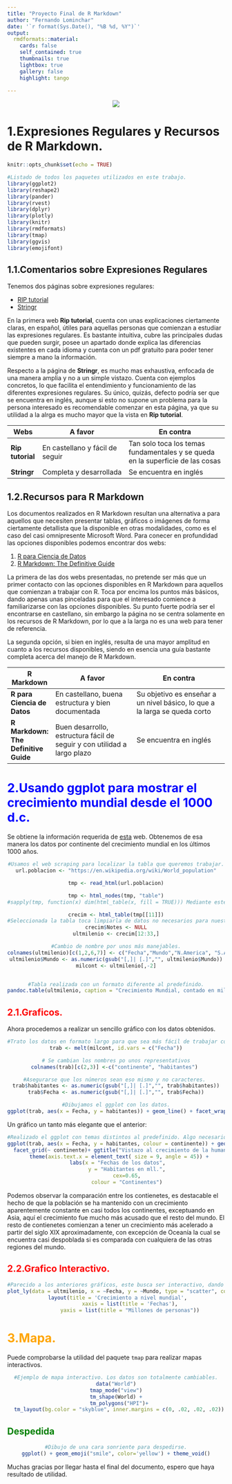 ```yaml
---
title: "Proyecto Final de R Markdown"
author: "Fernando Lominchar"
date: '`r format(Sys.Date(), "%B %d, %Y")`'
output:
  rmdformats::material:
    cards: false
    self_contained: true
    thumbnails: true
    lightbox: true
    gallery: false
    highlight: tango
    
---
```

<center> 
![](Recursos/Logo-EAE.png)
</center> 


# 1.Expresiones Regulares y Recursos de R Markdown.

```r
knitr::opts_chunk$set(echo = TRUE)

#Listado de todos los paquetes utilizados en este trabajo.
library(ggplot2)
library(reshape2)
library(pander)
library(rvest)
library(dplyr)
library(plotly)
library(knitr)
library(rmdformats)
library(tmap)
library(ggvis)
library(emojifont)
```

## 1.1.Comentarios sobre Expresiones Regulares

Tenemos dos páginas sobre expresiones regulares:

* [RIP tutorial](https://riptutorial.com/es/r/topic/5748/expresiones-regulares--expresiones-regulares-)
* [Stringr](https://stringr.tidyverse.org/articles/regular-expressions.html)

En la primera web **Rip tutorial**, cuenta con unas explicaciones ciertamente claras, en español, útiles para aquellas personas que comienzan a estudiar las expresiones regulares. Es bastante intuitiva, cubre las principales dudas que pueden surgir, posee un apartado donde explica las diferencias existentes en cada idioma y cuenta con un pdf gratuito para poder tener siempre a mano la información.

Respecto a la página de **Stringr**, es mucho mas exhaustiva, enfocada de una manera amplia y no a un simple vistazo. Cuenta con ejemplos concretos, lo que facilita el entendimiento y funcionamiento de las diferentes expresiones regulares. Su único, quizás, defecto podría ser que se encuentra en inglés, aunque si esto no supone un problema para la persona interesado es recomendable comenzar en esta página, ya que su utilidad a la alrga es mucho mayor que la vista en **Rip tutorial**.

<p align="center">
 Webs | A favor                      |       En contra
------------ | ---------------------------------| --------------------------------------
**Rip tutorial** | En castellano y fácil de seguir| Tan solo toca los temas fundamentales y se queda en la superficie de las cosas
**Stringr** |  Completa y desarrollada       | Se encuentra en inglés
        
</p>


## 1.2.Recursos para R Markdown

Los documentos realizados en R Markdown resultan una alternativa a para aquellos que necesiten presentar tablas, gráficos o imágenes de forma ciertamente detallista que la disponible en otras modalidades, como es el caso del casi omnipresente Microsoft Word. Para conecer en profundidad las opciones disponibles podemos encontrar dos webs:

1. [R para Ciencia de Datos](https://es.r4ds.hadley.nz/r-markdown.html)
2. [R Markdown: The Definitive Guide](https://bookdown.org/yihui/rmarkdown/)

La primera de las dos webs presentadas, no pretende ser más que un primer contacto con las opciones disponibles en R Markdown para aquellos que comienzan a trabajar con R. Toca por encima los puntos más básicos, dando apenas unas pinceladas para que el interesado comience a familiarizarse con las opciones disponibles. Su punto fuerte podría ser el encontrarse en castellano, sin embargo la página no se centra solamente en los recursos de R Markdown, por lo que a la larga no es una web para tener de referencia.

La segunda opción, si bien en inglés, resulta de una mayor amplitud en cuanto a los recursos disponibles, siendo en esencia una guía bastante completa acerca del manejo de R Markdown.

R Markdown | A favor                      |       En contra
------------ | ---------------------------------| --------------------------------------
**R para Ciencia de Datos** | En castellano, buena estructura y bien documentada| Su objetivo es enseñar a un nivel básico, lo que a la larga se queda corto
**R Markdown: The Definitive Guide** | Buen desarrollo, estructura fácil de seguir y con utilidad a largo plazo | Se encuentra en inglés
        
</p>

# <span style="color:blue"> 2.Usando ggplot para mostrar el crecimiento mundial desde el 1000 d.c.</span>

Se obtiene la información requerida de [esta](https://en.wikipedia.org/wiki/World_population) web. Obtenemos de esa manera los datos por continente del crecimiento mundial en los últimos 1000 años.

<center>
```r
#Usamos el web scraping para localizar la tabla que queremos trabajar.
url.poblacion <- "https://en.wikipedia.org/wiki/World_population"

tmp <- read_html(url.poblacion)

tmp <- html_nodes(tmp, "table")
#sapply(tmp, function(x) dim(html_table(x, fill = TRUE))) Mediante este comando encuentro la tabla que me interesa.

crecim <- html_table(tmp[[11]])
#Seleccionada la tabla toca limpiarla de datos no necesarios para nuestro trabajo.
crecim$Notes <- NULL
ultmilenio <- crecim[12:33,]

#Cambio de nombre por unos más manejables.
colnames(ultmilenio)[c(1,2,6,7)] <- c("Fecha","Mundo","N.America", "S.America")
ultmilenio$Mundo <- as.numeric(gsub("[,]| [.]","", ultmilenio$Mundo))
milcont <- ultmilenio[,-2]


#Tabla realizada con un formato diferente al predefinido.
pandoc.table(ultmilenio, caption = "Crecimiento Mundial, contado en millones", justify = "center")
```
</center>

## <span style="color:red"> 2.1.Graficos. </span>
Ahora procedemos a realizar un sencillo gráfico con los datos obtenidos.

<center>
```r
#Trato los datos en formato largo para que sea más fácil de trabajar con ellos.
trab <- melt(milcont, id.vars = c("Fecha"))

# Se cambian los nombres po unos representativos
colnames(trab)[c(2,3)] <-c("continente", "habitantes") 

#Asegurarse que los números sean eso mismo y no caracteres. 
trab$habitantes <- as.numeric(gsub("[,]| [.]","", trab$habitantes))
trab$Fecha <- as.numeric(gsub("[,]| [.]","", trab$Fecha))

#Dibujamos el ggplot con los datos.
ggplot(trab, aes(x = Fecha, y = habitantes)) + geom_line() + facet_wrap(~continente) + theme_linedraw()

```
</center>

Un gráfico un tanto más elegante que el anterior:

<center>
```r
#Realizado el ggplot con temas distintos al predefinido. Algo necesario para los nombres del eje x ya que de otra manera no se podían leer.
ggplot(trab, aes(x = Fecha, y = habitantes, colour = continente)) + geom_point() + geom_smooth() + 
  facet_grid(~ continente)+ ggtitle("Vistazo al crecimiento de la humanidad a nivel mundial") + 
  theme(axis.text.x = element_text( size = 9, angle = 45)) +
  labs(x = "Fechas de los datos", 
       y = "Habitantes en mll.",
       cex=0.65,
       colour = "Continentes")
```
</center>

Podemos observar la comparación entre los contienetes, es destacable el hecho de que la población se ha mantenido con un crecimiento aparentemente constante en casi todos los continentes, exceptuando en Asia, aquí el crecimiento fue mucho más acusado que el resto del mundo. El resto de contienetes comienzan a tener un crecimiento más acelerado a partir del siglo XIX aproximadamente, con excepción de Oceanía la cual se encuentra casi despoblada si es comparada con cualquiera de las otras regiones del mundo.


## <span style="color:red"> 2.2.Grafico Interactivo. </span>
<center>
```r

#Parecido a los anteriores gráficos, este busca ser interactivo, dando información al usuario cuando pasa el cursor por encima.
plot_ly(data = ultmilenio, x = ~Fecha, y = ~Mundo, type = "scatter", color = I("red"), mode = "bar") %>%
  layout(title = 'Crecimiento a nivel mundial', 
         xaxis = list(title = 'Fechas'),
         yaxis = list(title = "Millones de personas"))

```
</center>

# <span style="color:orange"> 3.Mapa. </span>

Puede comprobarse la utilidad del paquete `tmap` para realizar mapas interactivos.

<center>
```r
#Ejemplo de mapa interactivo. Los datos son totalmente cambiables.
data("World")
tmap_mode("view")
tm_shape(World) +
  tm_polygons("HPI")+
  tm_layout(bg.color = "skyblue", inner.margins = c(0, .02, .02, .02))

```
</center>

## <span style="color:green"> Despedida </span>

<center>
```r
#Dibujo de una cara sonriente para despedirse.
ggplot() + geom_emoji("smile", color='yellow') + theme_void()
```
</center>

Muchas gracias por llegar hasta el final del documento, espero que haya resultado de utilidad.